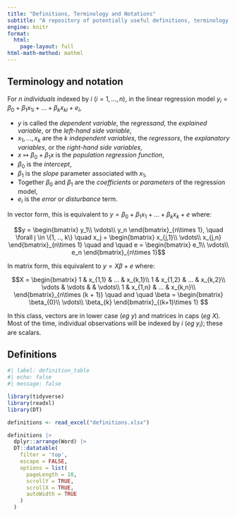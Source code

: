 ```yaml
---
title: "Definitions, Terminology and Notations"
subtitle: "A repository of potentially useful definitions, terminology and notations"
engine: knitr
format: 
  html:
    page-layout: full
html-math-method: mathml
---
```


## Terminology and notation

For $n$ *individuals* indexed by $i$ ($i = 1,\dots,n$), in the linear regression model $y_i = \beta_0 + \beta_1 x_{1i} + ... + \beta_k x_{ki} + e_i$,

-   $y$ is called the *dependent variable*, the *regressand*, the *explained variable*, or the *left-hand side variable*,
-   $x_{1}, ..., x_{k}$ are the $k$ *independent variables*, the *regressors*, the *explanatory variables*, or the *right-hand side variables*,
-   $x \mapsto \beta_0 + \beta_1 x$ is the *population regression function*,
-   $\beta_0$ is the *intercept*,
-   $\beta_1$ is the *slope* parameter associated with $x_1$,
-   Together $\beta_0$ and $\beta_1$ are the *coefficients* or *parameters* of the regression model,
-   $e_i$ is the *error* or *disturbance* term.

In vector form, this is equivalent to $y = \beta_0 + \beta_1 x_1 + ... + \beta_k x_{k} + e$ where:

$$y = \begin{bmatrix}
                    y_1\\ 
                    \vdots\\
                    y_n
                \end{bmatrix}_{n\times 1},
    \quad       \forall j \in \{1, .., k\} \quad
     x_j = \begin{bmatrix}
                    x_{j,1}\\ 
                    \vdots\\
                    x_{j,n}
                \end{bmatrix}_{n\times 1}
     \quad and \quad        
     e = \begin{bmatrix}
                    e_1\\ 
                    \vdots\\
                    e_n
                \end{bmatrix}_{n\times 1}$$

In matrix form, this equivalent to $y = X\beta + e$ where:

$$X = \begin{bmatrix}
            1 & x_{1,1} & ... & x_{k,1}\\ 
            1 & x_{1,2} & ... & x_{k,2}\\ 
            \vdots & \vdots & & \vdots\\
            1 & x_{1,n} & ... & x_{k,n}\\ 
        \end{bmatrix}_{n\times (k + 1)}
      \quad and \quad   
      \beta = \begin{bmatrix}
                    \beta_{0}\\ 
                    \vdots\\
                    \beta_{k}
                \end{bmatrix}_{(k+1)\times 1}
                $$

::: callout-note
In this class, vectors are in lower case (*eg* $y$) and matrices in caps (*eg* $X$). Most of the time, individual observations will be indexed by $i$ (*eg* $y_i$); these are scalars.
:::

## Definitions

```r
#| label: definition_table
#| echo: false
#| message: false

library(tidyverse)
library(readxl)
library(DT)

definitions <- read_excel("definitions.xlsx")

definitions |> 
  dplyr::arrange(Word) |> 
  DT::datatable(
    filter = 'top', 
    escape = FALSE,
    options = list(
      pageLength = 10,
      scrollY = TRUE,
      scrollX = TRUE,
      autoWidth = TRUE
    )
  )
```

